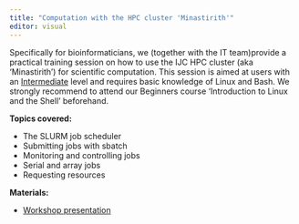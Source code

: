 ```yaml
---
title: "Computation with the HPC cluster 'Minastirith'"
editor: visual
---
```


Specifically for bioinformaticians, we (together with the IT team)provide a practical training session on how to use the IJC HPC cluster (aka 'Minastirith') for scientific computation. This session is aimed at users with an [Intermediate]{.underline} level and requires basic knowledge of Linux and Bash. We strongly recommend to attend our Beginners course 'Introduction to Linux and the Shell' beforehand.

**Topics covered:**

-   The SLURM job scheduler
-   Submitting jobs with sbatch
-   Monitoring and controlling jobs
-   Serial and array jobs
-   Requesting resources

**Materials:**

-   [Workshop presentation](data/Introduction_to_the_IJC_HPC.April2025.pdf)
